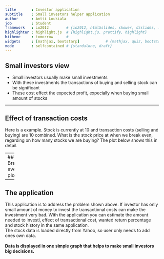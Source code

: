 ```yaml
---
title       : Investor application
subtitle    : Small investors helper application 
author      : Antti Loukiala
job         : Student
framework   : io2012        # {io2012, html5slides, shower, dzslides, ...}
highlighter : highlight.js  # {highlight.js, prettify, highlight}
hitheme     : tomorrow      # 
widgets     : [mathjax, bootstarp]            # {mathjax, quiz, bootstrap}
mode        : selfcontained # {standalone, draft}
---
```


## Small investors view
<ul><li>Small investors usually make small investments</li><li>With these investments the transactions of buying and selling stock can be significant</li><li>These cost effect the expected profit, expecially when buying small amount of stocks</li></ul>

---

## Effect of transaction costs
Here is a example. Stock is currently at 10 and transaction costs (selling and buying) are 10 combined. What is the stock price at when we break even, regarding on how many stocks we are buying? The plot below shows this in detail.

---
## Break even plot
```r
func <- function(x) ((10*x+10)/x)
curve(func(x), 1, 100, n=100, xlab="amount of stocks" , ylab="break even sale price")
```

--- 
## The application
This application is to address the problem shown above. If investor has only small amount of money to invest the transactional costs can make the investment very bad. With the application you can estimate the amount needed to investl, effect of transactional cost, wanted return percentage and stock history in the same application.</br>The stock data is loaded directly from Yahoo, so user only needs to add ones own data.</br></br><b>Data is displayed in one simple graph that helps to make small investors big decisions.</b>